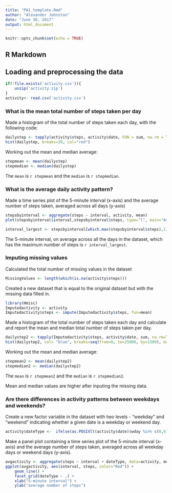 ---
title: "PA1_template.Rmd"
author: "Alexander Johnston"
date: "June 30, 2017"
output: html_document
---

```{r setup, include=FALSE}
knitr::opts_chunk$set(echo = TRUE)
```

## R Markdown

## Loading and preprocessing the data
```{r}
if(!file.exists('activity.csv')){
    unzip('activity.zip')
}
activity<- read.csv('activity.csv')
```

### What is the mean total number of steps taken per day

Made a histogram of the total number of steps taken each day, with the following code:
```{r}
dailystep <- tapply(activity$steps, activity$date, FUN = sum, na.rm = TRUE)
hist(dailystep, breaks=20, col="red")
```

Working out the mean and median average:
```{r}
stepmean <- mean(dailystep)
stepmedian <- median(dailystep)
```

The `mean` is `r stepmean` and the `median` is `r stepmedian`.

### What is the average daily activity pattern?

Made a time series plot of the 5-minute interval (x-axis) and the average number of steps taken, averaged across all days (y-axis)
```{r}
stepsbyinterval <- aggregate(steps ~ interval, activity, mean)
plot(stepsbyinterval$interval,stepsbyinterval$steps, type="l", main="Average Daily Step Numbers by Interval", xlab="Interval", ylab="Step Number", col="red")

interval_largest <- stepsbyinterval[which.max(stepsbyinterval$steps),1]
```

The 5-minute interval, on average across all the days in the dataset, which has the maximum number of steps is `r interval_largest`.

### Imputing missing values

Calculated the total number of missing values in the dataset

```{r}
MissingValues <- length(which(is.na(activity$steps)))
```

Created a new dataset that is equal to the original dataset but with the missing data filled in.

```{r}
library(Hmisc)
Imputedactivity <- activity
Imputedactivity$steps <- impute(Imputedactivity$steps, fun=mean)
```


Made a histogram of the total number of steps taken each day and calculate and report the mean and median total number of steps taken per day. 

```{r}
dailystep2 <- tapply(Imputedactivity$steps, activity$date, sum, na.rm=TRUE)
hist(dailystep2, col= "blue", breaks=seq(from=0, to=25000, by=1500), main="Total Number of Steps Taken Each Day", xlab="Total Number of Steps")
```

Working out the mean and median average:
```{r}
stepmean2 <- mean(dailystep2)
stepmedian2 <- median(dailystep2)
```

The `mean` is `r stepmean2` and the `median` is `r stepmedian2`.

Mean and median values are higher after inputing the missing data.


### Are there differences in activity patterns between weekdays and weekends?

Create a new factor variable in the dataset with two levels - "weekday" and "weekend" indicating whether a given date is a weekday or weekend day.

```{r}
activity$dateType <-  ifelse(as.POSIXlt(activity$date)$wday %in% c(0,6), 'weekend', 'weekday')
```

Make a panel plot containing a time series plot of the 5-minute interval (x-axis) and the average number of steps taken, averaged across all weekday days or weekend days (y-axis). 

```{r}
avgactivity <- aggregate(steps ~ interval + dateType, data=activity, mean)
ggplot(avgactivity, aes(interval, steps, color="Red")) + 
    geom_line() + 
    facet_grid(dateType ~ .) +
    xlab("5-minute interval") + 
    ylab("average number of steps")
```
